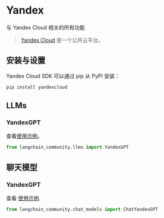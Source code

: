 # Yandex

与 Yandex Cloud 相关的所有功能

>[Yandex Cloud](https://cloud.yandex.com/en/) 是一个公共云平台。

## 安装与设置

Yandex Cloud SDK 可以通过 pip 从 PyPI 安装：

```bash
pip install yandexcloud
```

## LLMs

### YandexGPT

查看[使用示例](/docs/integrations/llms/yandex)。

```python
from langchain_community.llms import YandexGPT
```

## 聊天模型

### YandexGPT

查看 [使用示例](/docs/integrations/chat/yandex).

```python
from langchain_community.chat_models import ChatYandexGPT
```